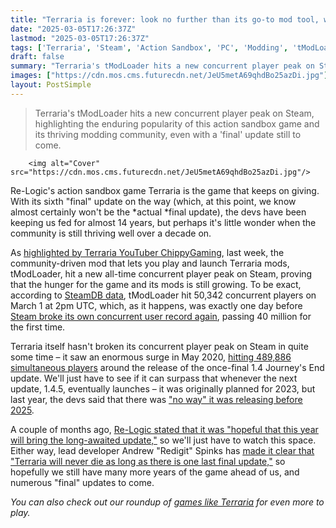 ```yaml
---
title: "Terraria is forever: look no further than its go-to mod tool, which just hit an all-time Steam peak ahead of surely, for real, definitely final update 1.4.5"
date: "2025-03-05T17:26:37Z"
lastmod: "2025-03-05T17:26:37Z"
tags: ['Terraria', 'Steam', 'Action Sandbox', 'PC', 'Modding', 'tModLoader']
draft: false
summary: "Terraria's tModLoader hits a new concurrent player peak on Steam, highlighting the enduring popularity of this action sandbox game and its thriving modding community, even with a 'final' update still to come."
images: ["https://cdn.mos.cms.futurecdn.net/JeU5metA69qhdBo25azDi.jpg"]
layout: PostSimple
---
```

> Terraria's tModLoader hits a new concurrent player peak on Steam, highlighting the enduring popularity of this action sandbox game and its thriving modding community, even with a 'final' update still to come.


        <img alt="Cover" src="https://cdn.mos.cms.futurecdn.net/JeU5metA69qhdBo25azDi.jpg"/>
        
Re-Logic's action sandbox game Terraria is the game that keeps on giving. With its sixth "final" update on the way (which, at this point, we know almost certainly won't be the *actual *final update), the devs have been keeping us fed for almost 14 years, but perhaps it's little wonder when the community is still thriving well over a decade on.

As [<u>highlighted by Terraria YouTuber ChippyGaming</u>](https://bsky.app/profile/chippygamingyt.bsky.social/post/3ljdylu4s622p), last week, the community-driven mod that lets you play and launch Terraria mods, tModLoader, hit a new all-time concurrent player peak on Steam, proving that the hunger for the game and its mods is still growing. To be exact, according to [<u>SteamDB data</u>](https://steamdb.info/app/1281930/charts/#1w), tModLoader hit 50,342 concurrent players on March 1 at 2pm UTC, which, as it happens, was exactly one day before [<u>Steam broke its own concurrent user record again</u>](https://www.gamesradar.com/games/monster-hunter/steam-has-doubled-in-size-in-just-5-years-as-monster-hunter-wilds-launch-pushes-it-beyond-40-million-concurrent-users/), passing 40 million for the first time.

Terraria itself hasn't broken its concurrent player peak on Steam in quite some time – it saw an enormous surge in May 2020, [<u>hitting 489,886 simultaneous players</u>](https://steamdb.info/app/105600/charts/#6y) around the release of the once-final 1.4 Journey's End update. We'll just have to see if it can surpass that whenever the next update, 1.4.5, eventually launches – it was originally planned for 2023, but last year, the devs said that there was [<u>"no way" it was releasing before 2025</u>](https://www.gamesradar.com/games/survival/terraria-developer-says-there-is-no-way-its-sixth-final-update-comes-out-before-2025-because-its-committed-to-being-a-quality-first-studio/).

A couple of months ago, [<u>Re-Logic stated that it was "hopeful that this year will bring the long-awaited update,"</u>](https://www.gamesradar.com/games/survival/as-terrarias-sixth-final-update-approaches-the-devs-are-still-planning-an-ideation-session-to-make-sure-they-dont-forget-to-add-anything/) so we'll just have to watch this space. Either way, lead developer Andrew "Redigit" Spinks has [<u>made it clear that "Terraria will never die as long as there is one last final update,"</u>](https://www.gamesradar.com/games/survival/terraria-will-never-die-as-long-as-there-is-one-last-final-update-creator-says-as-its-6th-final-update-approaches-at-long-last/) so hopefully we still have many more years of the game ahead of us, and numerous "final" updates to come.

*You can also check out our roundup of *[<u><em>games like Terraria</em></u>](https://www.gamesradar.com/games-like-terraria/)* for even more to play.*
        